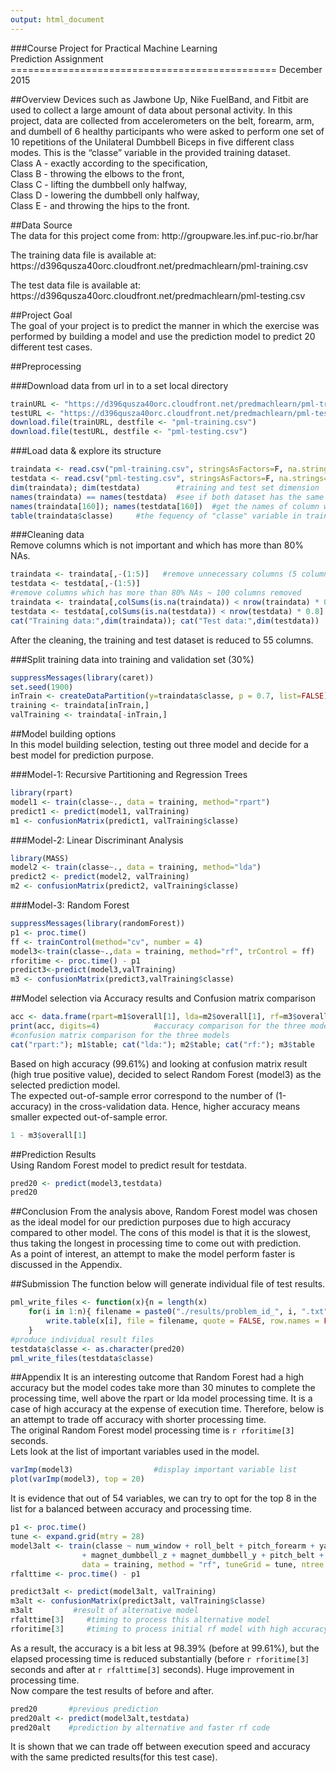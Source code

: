 ```yaml
---
output: html_document
---
```


###Course Project for Practical Machine Learning    
Prediction Assignment  
==============================================
December 2015

##Overview
Devices such as Jawbone Up, Nike FuelBand, and Fitbit are used to collect a large amount of data about personal activity. 
In this project, data are collected from accelerometers on the belt, forearm, arm, and dumbell of 6 healthy participants who were asked to perform one set of 10 repetitions of the Unilateral Dumbbell Biceps in five different class modes. This is the "classe" variable in the provided training dataset.     
Class A - exactly according to the specification,  
Class B - throwing the elbows to the front,   
Class C - lifting the dumbbell only halfway,   
Class D - lowering the dumbbell only halfway,  
Class E - and throwing the hips to the front.  

##Data Source  
The data for this project come from: http://groupware.les.inf.puc-rio.br/har  

The training data file is available at:   https://d396qusza40orc.cloudfront.net/predmachlearn/pml-training.csv  

The test data file is available at:   https://d396qusza40orc.cloudfront.net/predmachlearn/pml-testing.csv  

##Project Goal  
The goal of your project is to predict the manner in which the exercise was performed by building a model and use the prediction model to predict 20 different test cases.  

##Preprocessing  

###Download data from url in to a set local directory  
```r
trainURL <- "https://d396qusza40orc.cloudfront.net/predmachlearn/pml-training.csv"
testURL <- "https://d396qusza40orc.cloudfront.net/predmachlearn/pml-testing.csv"
download.file(trainURL, destfile <- "pml-training.csv")
download.file(testURL, destfile <- "pml-testing.csv")
```
###Load data & explore its structure 
```r
traindata <- read.csv("pml-training.csv", stringsAsFactors=F, na.strings=c("","NA","#DIV/0"))
testdata <- read.csv("pml-testing.csv", stringsAsFactors=F, na.strings=c("","NA","#DIV/0"))
dim(traindata); dim(testdata)        #training and test set dimension
names(traindata) == names(testdata)  #see if both dataset has the same col names
names(traindata[160]); names(testdata[160])  #get the names of column which differ
table(traindata$classe)     #the fequency of "classe" variable in training data
```
###Cleaning data  
Remove columns which is not important and which has more than 80% NAs.  
```r
traindata <- traindata[,-(1:5)]   #remove unnecessary columns (5 columns)
testdata <- testdata[,-(1:5)]
#remove columns which has more than 80% NAs ~ 100 columns removed
traindata <- traindata[,colSums(is.na(traindata)) < nrow(traindata) * 0.8]
testdata <- testdata[,colSums(is.na(testdata)) < nrow(testdata) * 0.8]
cat("Training data:",dim(traindata)); cat("Test data:",dim(testdata))  #dimension of cleaned data
```
After the cleaning, the training and test dataset is reduced to 55 columns.  

###Split training data into training and validation set (30%)
```r
suppressMessages(library(caret))
set.seed(1900)
inTrain <- createDataPartition(y=traindata$classe, p = 0.7, list=FALSE)
training <- traindata[inTrain,]
valTraining <- traindata[-inTrain,]
```

##Model building options  
In this model building selection, testing out three model and decide for a best model for prediction purpose.  

###Model-1: Recursive Partitioning and Regression Trees  
```r
library(rpart)
model1 <- train(classe~., data = training, method="rpart")
predict1 <- predict(model1, valTraining)
m1 <- confusionMatrix(predict1, valTraining$classe)    
```

###Model-2: Linear Discriminant Analysis
```r
library(MASS)
model2 <- train(classe~., data = training, method="lda")
predict2 <- predict(model2, valTraining)
m2 <- confusionMatrix(predict2, valTraining$classe)
```

###Model-3: Random Forest
```r
suppressMessages(library(randomForest))
p1 <- proc.time()
ff <- trainControl(method="cv", number = 4)
model3<-train(classe~.,data = training, method="rf", trControl = ff)
rforitime <- proc.time() - p1
predict3<-predict(model3,valTraining)
m3 <- confusionMatrix(predict3,valTraining$classe)
```

##Model selection via Accuracy results and Confusion matrix comparison
```r
acc <- data.frame(rpart=m1$overall[1], lda=m2$overall[1], rf=m3$overall[1])
print(acc, digits=4)            #accuracy comparison for the three models
#confusion matrix comparison for the three models
cat("rpart:"); m1$table; cat("lda:"); m2$table; cat("rf:"); m3$table    
```
Based on high accuracy (99.61%) and looking at confusion matrix result (high true positive value), decided to select Random Forest (model3) as the selected prediction model.  
The expected out-of-sample error correspond to the number of (1-accuracy) in the cross-validation data. Hence, higher accuracy means smaller expected out-of-sample error.  
```r
1 - m3$overall[1]
```

##Prediction Results  
Using Random Forest model to predict result for testdata.
```r
pred20 <- predict(model3,testdata)
pred20
```

##Conclusion
From the analysis above, Random Forest model was chosen as the ideal model for our prediction purposes due to high accuracy compared to other model. The cons of this model is that it is the slowest, thus taking the longest in processing time to come out with prediction.  
As a point of interest, an attempt to make the model perform faster is discussed in the Appendix.   

##Submission
The function below will generate individual file of test results.  
```r
pml_write_files <- function(x){n = length(x)
    for(i in 1:n){ filename = paste0("./results/problem_id_", i, ".txt")
        write.table(x[i], file = filename, quote = FALSE, row.names = FALSE, col.names = FALSE)}
    }
#produce individual result files
testdata$classe <- as.character(pred20)
pml_write_files(testdata$classe)
```



##Appendix
It is an interesting outcome that Random Forest had a high accuracy but the model codes take more than 30 minutes to complete the processing time, well above the rpart or lda model processing time. It is a case of high accuracy at the expense of execution time. Therefore, below is an attempt to trade off accuracy with shorter processing time.  
The original Random Forest model processing time is `r rforitime[3]` seconds.  
Lets look at the list of important variables used in the model.
```r
varImp(model3)                  #display important variable list
plot(varImp(model3), top = 20)
```

It is evidence that out of 54 variables, we can try to opt for the top 8 in the list for a balanced between accuracy and processing time. 

```r
p1 <- proc.time()
tune <- expand.grid(mtry = 28)
model3alt <- train(classe ~ num_window + roll_belt + pitch_forearm + yaw_belt 
                + magnet_dumbbell_z + magnet_dumbbell_y + pitch_belt + roll_forearm,
                data = training, method = "rf", tuneGrid = tune, ntree = 250, nodesize = 50)
rfalttime <- proc.time() - p1
```
```r
predict3alt <- predict(model3alt, valTraining)
m3alt <- confusionMatrix(predict3alt, valTraining$classe)
m3alt         #result of alternative model
rfalttime[3]     #timing to process this alternative model
rforitime[3]     #timing to process initial rf model with high accuracy
```
As a result, the accuracy is a bit less at 98.39% (before at 99.61%), but the elapsed processing time is reduced substantially (before `r rforitime[3]` seconds and after at `r rfalttime[3]` seconds). Huge improvement in processing time.  
Now compare the test results of before and after.  
```r
pred20       #previous prediction
pred20alt <- predict(model3alt,testdata)
pred20alt    #prediction by alternative and faster rf code
```
It is shown that we can trade off between execution speed and accuracy with the same predicted results(for this test case).  
